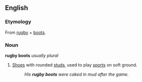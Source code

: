 ==English==

===Etymology===
From [[rugby]] + [[boots]].

===Noun===
'''rugby boots''' ''usually plural''

# {{British|Canada}} [[shoe|Shoes]] with rounded [[stud]]s, used to play [[sport]]s on soft ground.
#: ''His '''rugby boots''' were caked in mud after the game.''